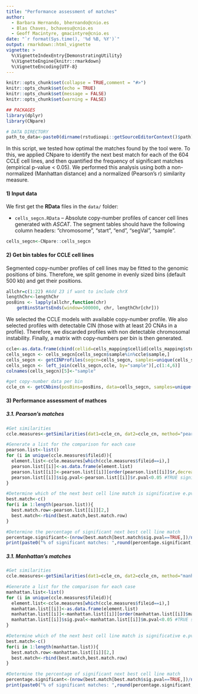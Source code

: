 ---
title: "Performance assessment of matches"
author:
  - Barbara Hernando, bhernando@cnio.es
  - Blas Chaves, bchavesu@cnio.es
  - Geoff Macintyre, gmacintyre@cnio.es
date: "`r format(Sys.time(), '%d %B, %Y')`"
output: rmarkdown::html_vignette
vignette: >
  %\VignetteIndexEntry{DemonstratingUtility}
  %\VignetteEngine{knitr::rmarkdown}
  %\VignetteEncoding{UTF-8}
---

```{r setup, include=FALSE}
knitr::opts_chunk$set(collapse = TRUE,comment = "#>")
knitr::opts_chunk$set(echo = TRUE)
knitr::opts_chunk$set(message = FALSE)
knitr::opts_chunk$set(warning = FALSE)

## PACKAGES
library(dplyr)
library(CNpare)

# DATA DIRECTORY
path_to_data<-paste0(dirname(rstudioapi::getSourceEditorContext()$path),"/data/")
```

In this script, we tested how optimal the matches found by the tool were. 
To this, we applied CNpare to identify the next best match for each of the 604 CCLE cell lines, and then quantified the frequency of significant matches (empirical p-value < 0.05). 
We performed this analysis using both a non-normalized (Manhattan distance) and a normalized (Pearson’s r) similarity measure.

#### 1) Input data

We first get the **RData** files in the `data/` folder:

-   `cells_segcn.RData` -- Absolute copy-number profiles of cancer cell lines generated with *ASCAT*. The segment tables should have the following column headers: "chromosome", "start", "end", "segVal", "sample".

```{r input, include=FALSE}
cells_segcn<-CNpare::cells_segcn
```

#### 2) Get bin tables for CCLE cell lines

Segmented copy-number profiles of cell lines may be fitted to the genomic positions of bins. Therefore, we split genome in evenly sized bins (default 500 kb) and get their positions. 
```{r pos_bins}
allchr=c(1:22) #Add 23 if want to include chrX
lengthChr<-lengthChr
posBins <- lapply(allchr,function(chr) 
    getBinsStartsEnds(window=500000, chr, lengthChr[chr]))
```

We selected the CCLE models with available copy-number profile. We also selected profiles with detectable CIN (those with at least 20 CNAs in a profile). Therefore, we discarded profiles with non detectable chromosomal instability. Finally, a matrix with copy-numbers per bin is then generated.

```{r cnbins}
ccle<-as.data.frame(cbind(cellid=cells_mapping$cellid[cells_mapping$study=="CCLE"],sample=cells_mapping$fileid[cells_mapping$study=="CCLE"]))
cells_segcn <- cells_segcn[cells_segcn$sample%in%ccle$sample,]
cells_segcn <- getCINProfiles(segcn=cells_segcn, samples=unique(cells_segcn$sample))
cells_segcn <- left_join(cells_segcn,ccle, by="sample")[,c(1:4,6)]
colnames(cells_segcn)[5]<-"sample"

#get copy-number data per bin
ccle_cn <- getCNbins(posBins=posBins, data=cells_segcn, samples=unique(cells_segcn$sample))
```

#### 3) Performance assessment of mathces

##### 3.1. Pearson's matches
```{r}
#Get similarities
ccle.measures<-getSimilarities(dat1=ccle_cn, dat2=ccle_cn, method="pearson", pvalue=TRUE)

#Generate a list for the comparison for each case
pearson.list<-list()
for (i in unique(ccle.measures$fileid)){
  element.list<-ccle.measures[which(ccle.measures$fileid==i),]
  pearson.list[[i]]<-as.data.frame(element.list)
  pearson.list[[i]]<-pearson.list[[i]][order(pearson.list[[i]]$r,decreasing = TRUE),] #Order from higher to lower Pearson'r value
  pearson.list[[i]]$sig.pval<-pearson.list[[i]]$r.pval<0.05 #TRUE significative and FALSE non-significative
}

#Determine which of the next best cell line match is significative e.pval<0.05
best.match<-c()
for(i in 1:length(pearson.list)){
  best.match.row<-pearson.list[[i]][2,]
  best.match<-rbind(best.match,best.match.row)
}

#Determine the percentage of significant next best cell line match
percentage.significant<-(nrow(best.match[best.match$sig.pval==TRUE,])/nrow(best.match))*100
print(paste0("% of significant matches: ",round(percentage.significant,2)," (",nrow(best.match[best.match$sig.pval==TRUE,])," cells)"))
```

##### 3.1. Manhattan's matches
```{r}
#Get similarities
ccle.measures<-getSimilarities(dat1=ccle_cn, dat2=ccle_cn, method="manhattan", pvalue=TRUE)

#Generate a list for the comparison for each case
manhattan.list<-list()
for (i in unique(ccle.measures$fileid)){
  element.list<-ccle.measures[which(ccle.measures$fileid==i),]
  manhattan.list[[i]]<-as.data.frame(element.list)
  manhattan.list[[i]]<-manhattan.list[[i]][order(manhattan.list[[i]]$manhattan,decreasing=FALSE),] #Order from lower to higher manhattan distance
  manhattan.list[[i]]$sig.pval<-manhattan.list[[i]]$m.pval<0.05 #TRUE significative and FALSE non-significative
}

#Determine which of the next best cell line match is significative e.pval<0.05
best.match<-c()
for(i in 1:length(manhattan.list)){
  best.match.row<-manhattan.list[[i]][2,]
  best.match<-rbind(best.match,best.match.row)
}

#Determine the percentage of significant next best cell line match
percentage.significant<-(nrow(best.match[best.match$sig.pval==TRUE,])/nrow(best.match))*100
print(paste0("% of significant matches: ",round(percentage.significant,2)," (",nrow(best.match[best.match$sig.pval==TRUE,])," cells)"))
```
